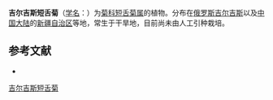 {{Speciesbox
| name = 吉尔吉斯短舌菊
| status = 
| status_system = 
| image =
| genus = Brachanthemum
| species = kirghisorum
| authority = Krasch.
}}

'''吉尔吉斯短舌菊'''（[[学名|学名]]：{{lang|la|''Brachanthemum kirghisorum''}}）为[[菊科|菊科]][[短舌菊属|短舌菊属]]的植物。分布在[[俄罗斯吉尔吉斯|俄罗斯吉尔吉斯]]以及[[中国大陆|中国大陆]]的[[新疆自治区|新疆自治区]]等地，常生于干旱地，目前尚未由人工引种栽培。

== 参考文献 ==
<div class="references-small">
* {{cite web| url =http://www.bioinfo.cn/db05/KmzwSpecies.php?action=view&id=3260| title =吉尔吉斯短舌菊| work =《中国高等植物数据库全库》| publisher =中国科学院微生物研究所| author =昆明植物研究所| accessdate =2009-02-24| archive-date =2016-03-05| archive-url =https://web.archive.org/web/20160305014829/http://www.bioinfo.cn/db05/KmzwSpecies.php?action=view&id=3260| dead-url =yes}}
</div>
{{Taxonbar|from=Q10917104}}

[[Category:短舌菊属|吉尔吉斯短舌菊]]


{{植物小作品}}